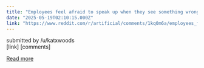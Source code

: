 ```yaml
---
title: "Employees feel afraid to speak up when they see something wrong at AI labs. The AI Whistleblower Protection Act, just introduced to the Senate, aims to protect employees from retaliation if they report dangers or security risks at the labs"
date: "2025-05-19T02:10:15.000Z"
link: "https://www.reddit.com/r/artificial/comments/1kq0m6a/employees_feel_afraid_to_speak_up_when_they_see/"
---
```


submitted by    /u/katxwoods  
 [link]   [comments]

[Read more](https://www.reddit.com/r/artificial/comments/1kq0m6a/employees_feel_afraid_to_speak_up_when_they_see/)
